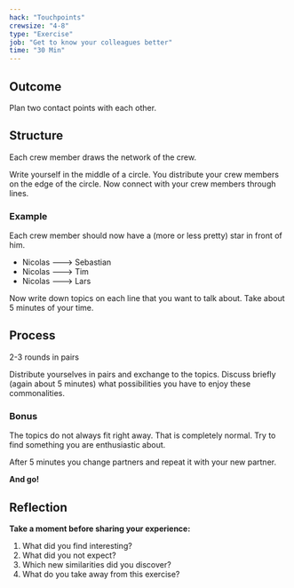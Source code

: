 ```yaml
---
hack: "Touchpoints"
crewsize: "4-8"
type: "Exercise"
job: "Get to know your colleagues better"
time: "30 Min"
---
```


## Outcome

Plan two contact points with each other.

## Structure

Each crew member draws the network of the crew.

Write yourself in the middle of a circle. You distribute your crew members on the edge of the circle. Now connect with your crew members through lines.

### Example

Each crew member should now have a (more or less pretty) star in front of him.

- Nicolas ---> Sebastian
- Nicolas ---> Tim
- Nicolas ---> Lars

Now write down topics on each line that you want to talk about. Take about 5 minutes of your time.

## Process

2-3 rounds in pairs

Distribute yourselves in pairs and exchange to the topics. Discuss briefly (again about 5 minutes) what possibilities you have to enjoy these commonalities.

### Bonus

The topics do not always fit right away. That is completely normal.
Try to find something you are enthusiastic about.

After 5 minutes you change partners and repeat it with your new partner.

**And go!**

## Reflection

**Take a moment before sharing your experience:**

1. What did you find interesting?
2. What did you not expect?
3. Which new similarities did you discover?
4. What do you take away from this exercise?
